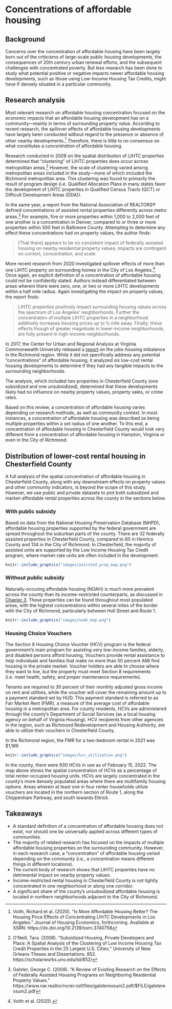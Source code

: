 # Concentrations of affordable housing {#part-1a-4}

## Background

Concerns over the concentration of affordable housing have been largely born out of the criticisms of large-scale public housing developments, the consequences of 20th century urban renewal efforts, and the subsequent challenges with concentrated poverty. But less research has been done to study what potential positive or negative impacts newer affordable housing developments, such as those using Low-Income Housing Tax Credits, might have if densely situated in a particular community.

## Research analysis

Most relevant research on affordable housing concentration focused on the economic impacts that an affordable housing development has on a community---mainly in terms of surrounding property value. According to recent research, the spillover effects of affordable housing developments have largely been conducted without regard to the presence or absence of other nearby developments.^[Voith, Richard et al. (2020). "Is More Affordable Housing Better? The Housing Price Effects of Concentrating LIHTC Developments in Los Angeles." Journal of Housing Economics, forthcoming. Available at SSRN: https://dx.doi.org/10.2139/ssrn.3740758] Therefore, there is little to no consensus on what constitutes a *concentration* of affordable housing.

Research conducted in 2008 on the spatial distribution of LIHTC properties determined that “clustering” of LIHTC properties does occur across metropolitan areas.^[O'Neill, Tara. (2008). "Subsidized Housing, Private Developers and Place: A Spatial Analysis of the Clustering of Low Income Housing Tax Credit Properties in the 25 Largest U.S. Cities." University of New Orleans Theses and Dissertations. 852. https://scholarworks.uno.edu/td/852/] However, the scale of clustering varied among metropolitan areas included in the study---none of which included the Richmond metropolitan area. This clustering was found to primarily the result of program design (i.e. Qualified Allocation Plans in many states favor the development of LIHTC properties in Qualified Census Tracts (QCT) or Difficult Development Areas (DDA)).

In the same year, a report from the National Association of REALTORS® defined concentrations of assisted rental properties differently across metro areas.^[Galster, George C. (2008). "A Review of Existing Research on the Effects of Federally Assisted Housing Programs on Neighboring Residential Property Values." https://www.nar.realtor/ncrer.nsf/files/galsterexsum2.pdf/$FILE/galsterexsum2.pdf] For example, five or more properties within 1,000 to 2,000 feet of one another is a concentration in Denver, compared to or three or more properties within 500 feet in Baltimore County. Attempting to determine any effect these concentrations had on property values, the author finds:

> [That there] appears to be no consistent impact of federally assisted housing on nearby residential property values; impacts are contingent on context, concentration, and scale.

More recent research from 2020 investigated spillover effects of more than one LIHTC property on surrounding homes in the City of Los Angeles.^[Voith et al. (2020).] Once again, an explicit definition of a concentration of affordable housing could not be confidently stated. Authors instead differentiated between areas wherein there were zero, one, or two or more LIHTC developments within a half mile radius. Again investigating the impact on property values, the report finds:

> LIHTC properties positively impact surrounding housing values across the spectrum of Los Angeles’ neighborhoods. Further the concentration of multiple LIHTC properties in a neighborhood additively increases housing prices up to ½ mile away. Finally, these effects though of greater magnitude in lower-income neighborhoods, are fully present in high-income neighborhoods.

::: {.rmdnote}

In 2017, the Center for Urban and Regional Analysis at Virginia Commonwealth University released a [report](https://cura.vcu.edu/ongoing-projects/housing-and-connectivity-in-richmond/) on the jobs-housing imbalance in the Richmond region. While it did not specifically address any potential "concentrations" of affordable housing, it analyzed six low-cost rental housing developments to determine if they had any tangible impacts to the surrounding neighborhoods.

The analysis, which included two properties in Chesterfield County (one subsidized and one unsubsidized), determined that these developments likely had no influence on nearby property values, property sales, or crime rates.

:::

Based on this review, a concentration of affordable housing varies depending on research methods, as well as community context. In most instances, a concentration of affordable housing was described as being multiple properties within a set radius of one another. To this end, a concentration of affordable housing in Chesterfield County would look very different from a concentration of affordable housing in Hampton, Virginia or even in the City of Richmond.

## Distribution of lower-cost rental housing in Chesterfield County

A full analysis of the spatial concentration of affordable housing in Chesterfield County, along with any downstream effects on property values and other community indicators, is beyond the scope of this study. However, we use public and private datasets to plot both subsidized and market-affordable rental properties across the county in the sections below.

### With public subsidy

Based on data from the National Housing Preservation Database (NHPD), affordable housing properties supported by the federal government are spread throughout the suburban parts of the county. There are 32 federally assisted properties in Chesterfield County, compared to 60 in Henrico County and 134 in the City of Richmond. In Chesterfield, the majority of assisted units are supported by the Low Income Housing Tax Credit program, where market-rate units are often included in the development.

```r

knitr::include_graphics("images/assisted_prop_map.png")

```

### Without public subsidy

Naturally-occuring affordable housing (NOAH) is much more prevalent across the county than its income-restricted counterparts, as discussed in [Chapter 3](#part-1a-3). These properties can be found throughout most populated areas, with the highest concentrations within several miles of the border with the City of Richmond, particularly between Hull Street and Route 1.

```r

knitr::include_graphics("images/noah_map.png")

```

### Housing Choice Vouchers

The Section 8 Housing Choice Voucher (HCV) program is the federal government's main program for assisting very low-income families, elderly, and disabled persons afford housing. Vouchers provide rental assistance to help individuals and families that make no more than 50 percent AMI find housing in the private market. Voucher holders are able to choose where they want to live, but the property must meet Section 8 requirements (i.e. meet health, safety, and proper maintenance requirements).

Tenants are required to 30 percent of their monthly adjusted gross income on rent and utilities, while the voucher will cover the remaining amount up to a payment standard set by HUD. This payment standard is referred to as Fair Market Rent (FMR), a measure of the average cost of affordable housing in a metropolitan area. For county residents, HCVs are administered through the county's Department of Social Services (as a local housing agency on behalf of Virginia Housing). HCV recipients from other agencies in the region, such as Richmond Redevelopment and Housing Authority, are able to utilize their vouchers in Chesterfield County.

::: {.rmdnote}

In the Richmond region, the FMR for a two-bedroom rental in 2021 was $1,189. 

:::

```r

knitr::include_graphics("images/hcv_utilization.png")

```

In the county, there were 930 HCVs in use as of February 15, 2022. The map above shows the spatial concentration of HCVs as a percentage of total renter-occupied housing units. HCVs are largely concentrated in the county's more densely populated areas where there are multifamily housing options. Areas wherein at least one in four renter households utilize vouchers are located in the northern section of Route 1, along the Chippenham Parkway, and south towards Ettrick. 

## Takeaways

* A standard definition of a concentration of affordable housing does not exist, nor should one be universally applied across different types of communities.
* The majority of related research has focused on the impacts of multiple affordable housing properties on the surrounding community. However, in each research case, a “concentration” of affordable housing varied depending on the community (i.e., a concentration means different things in different locations).
* The current body of research shows that LIHTC properties have no detrimental impact on nearby property values.
* Income-restricted rental housing in Chesterfield County is not tightly concentrated in one neighborhood or along one corridor.
* A significant share of the county’s unsubsidized affordable housing is located in northern neighborhoods adjacent to the City of Richmond.